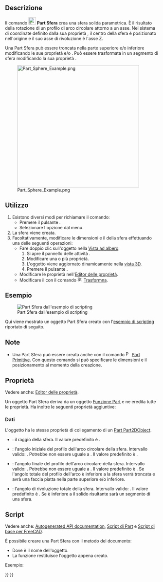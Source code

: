<languages/>

{{Docnav/it
|[[Part_Cylinder/it|Cilindro]]
|[[Part_Cone/it|Cono]]
|[[Part_Workbench|Part]]
|IconL=Part_Cylinder.svg
|IconR=Part_Cone.svg
|IconC=Workbench_Part.svg
}}

{{GuiCommand/it
|Name=Part Sphere
|Name/it=Part Sfera
|MenuLocation=Parte → Primitive → Sfera
|Workbenches=[[Part_Workbench/it|Part]]
|SeeAlso=[[Part_CreatePrimitives/it|Part Primitive]]
}}

<span id="Description"></span>
== Descrizione ==

Il comando [[Image:Part_Sphere.svg|24px]] '''Part Sfera''' crea una sfera solida parametrica. È il risultato della rotazione di un profilo di arco circolare attorno a un asse. Nel sistema di coordinate definito dalla sua proprietà {{PropertyData|Placement}}, il centro della sfera è posizionato nell'origine e il suo asse di rivoluzione è l'asse Z.

Una Part Sfera può essere troncata nella parte superiore e/o inferiore modificando le sue proprietà {{PropertyData|Angle1}} e/o {{PropertyData|Angle2}}. Può essere trasformata in un segmento di  sfera modificando la sua proprietà {{PropertyData|Angle3}}.

[[Image:Part_Sphere_Example.png|400px]]

<span id="Usage"></span>
==Utilizzo==

# Esistono diversi modi per richiamare il comando:
#* Premere il pulsante {{Button|[[Image:Part_Sphere.svg|16px]] [[Part_Sphere/it|Sfera]]}}.
#* Selezionare l'opzione {{MenuCommand|Part → Primitive → [[Image:Part_Sphere.svg|16px]] Sfera}} dal menu.
# La sfera viene creata.
# Facoltativamente, modificare le dimensioni e il {{PropertyData|Placement}} della sfera effettuando una delle seguenti operazioni:
#* Fare doppio clic sull'oggetto nella [[Tree_view/it|Vista ad albero]]:
#*# Si apre il pannello delle attività {{MenuCommand|Primitive geometriche}}.
#*# Modificare una o più proprietà.
#*# L'oggetto viene aggiornato dinamicamente nella [[3D_view/it|vista 3D]].
#*# Premere il pulsante {{Button|OK}}.
#* Modificare le proprietà nell'[[Property_editor|Editor delle proprietà]].
#* Modificare il {{PropertyData|Placement}} con il comando [[Image:Std_TransformManip.svg|16px]] [[Std_TransformManip/it|Trasformna]].

<span id="Example"></span>
== Esempio ==

[[Image:Part_Sphere_Scripting_Example.png|thumb|Part Sfera dall'esempio di scripting]]

Qui viene mostrato un oggetto Part Sfera creato con l'[[#Script|esempio di scripting]] riportato di seguito.

<span id="Notes"></span>
== Note ==

* Una Part Sfera può essere creata anche con il comando [[Image:Part_Primitives.svg|16px]] [[Part_Primitives/it|Part Primitive]]. Con questo comando si può specificare le dimensioni e il posizionamento al momento della creazione.

<span id="Properties"></span>
== Proprietà ==

Vedere anche: [[Property_editor/it|Editor delle proprietà]].

Un oggetto Part Sfera deriva da un oggetto [[Part_Feature/it|Funzione Part]] e ne eredita tutte le proprietà. Ha inoltre le seguenti proprietà aggiuntive:

<span id="Data"></span>
=== Dati ===

{{TitleProperty|Attachment}}

L'oggetto ha le stesse proprietà di collegamento di un [[Part_Part2DObject/it#Dati|Part Part2DObject]].

{{TitleProperty|Sphere}}

* {{PropertyData|Radius|Length}}: il raggio della sfera. Il valore predefinito è {{Value|5mm}}.
* {{PropertyData|Angle1|Angle}}: l'angolo iniziale del profilo dell'arco circolare della sfera. Intervallo valido: {{Value|-90° &lt;&#61; valore &lt;&#61; 90°}}. Potrebbe non essere uguale a {{PropertyData|Angle2}}. Il valore predefinito è {{Value|-90°}}.
* {{PropertyData|Angle2|Angle}}: l'angolo finale del profilo dell'arco circolare della sfera. Intervallo valido: {{Value|-90° &lt;&#61; valore &lt;&#61; 90°}}. Potrebbe non essere uguale a {{PropertyData|Angle1}}. Il valore predefinito è {{Value|90°}}. Se l'angolo totale del profilo dell'arco è inferiore a {{Value|180°}} la sfera verrà troncata e avrà una faccia piatta nella parte superiore e/o inferiore.
* {{PropertyData|Angle3|Angle}}: l'angolo di rivoluzione totale della sfera. Intervallo valido: {{Value|0° &lt; valore &lt;&#61; 360°}}. Il valore predefinito è {{Value|360°}}. Se è inferiore a {{Value|360°}} il solido risultante sarà un segmento di una sfera.

<span id="Scripting"></span>
== Script ==

Vedere anche: [https://freecad.github.io/SourceDoc/ Autogenerated API documentation], [[Part_scripting/it|Script di Part]] e [[FreeCAD_Scripting_Basics/it|Script di base per FreeCAD]].

È possibile creare una Part Sfera con il metodo {{Incode|addObject()}} del documento:

{{Code|code=
sphere = FreeCAD.ActiveDocument.addObject("Part::Sphere", "mySphere")
}}

* Dove {{Incode|"mySphere"}} è il nome dell'oggetto.
* La funzione restituisce l'oggetto appena creato.

Esempio:

{{Code|code=
import FreeCAD as App

doc = App.activeDocument()

sphere = doc.addObject("Part::Sphere", "mySphere")
sphere.Radius = 20
sphere.Angle1 = -30
sphere.Angle2 = 45
sphere.Angle3 = 90
sphere.Placement = App.Placement(App.Vector(3, 9, 11), App.Rotation(75, 60, 30))

doc.recompute()
}}


{{Docnav/it
|[[Part_Cylinder/it|Cilindro]]
|[[Part_Cone/it|Cono]]
|[[Part_Workbench|Part]]
|IconL=Part_Cylinder.svg
|IconR=Part_Cone.svg
|IconC=Workbench_Part.svg
}}

{{Part Tools navi{{#translation:}}}}
{{Userdocnavi{{#translation:}}}}